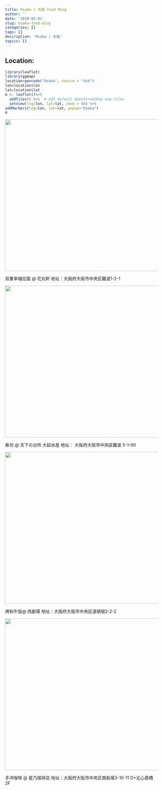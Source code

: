 ```yaml
---
title: Osaka | 大阪 Food Blog
author: ''
date: '2019-05-01'
slug: osaka-food-blog
categories: []
tags: []
description: 'Osaka | 大阪'
topics: []
---
```



## Location:


```r
library(leaflet)
library(ggmap)
location=geocode("Osaka", source = "dsk")
lon=location$lon
lat=location$lat
m <- leaflet()%>%
  addTiles() %>%  # Add default OpenStreetMap map tiles
  setView(lng=lon, lat=lat, zoom = 08) %>%
addMarkers(lng=lon, lat=lat, popup="Osaka")
m

```



![](/post/osaka-food-blog/IMG_2180.jpeg){width=700px height=500px}

双重幸福拉面 @ 花丸軒 地址：大阪府大阪市中央区難波1-2-1


![](/post/osaka-food-blog/IMG_2176.jpeg){width=700px height=500px}

寿司 @ 天下の台所 大起水産 地址： 大阪府大阪市中央區難波 5-1-60

![](/post/osaka-food-blog/IMG_2266.jpeg){width=700px height=500px}

烤和牛饭@ 肉劇場 地址：大阪府大阪市中央区道頓堀2-2-2


![](/post/osaka-food-blog/IMG_2173.jpeg){width=700px height=500px}

手冲咖啡 @ 星乃珈琲店  地址：大阪府大阪市中央区南船場3-10-11 D+北心斎橋 2F
